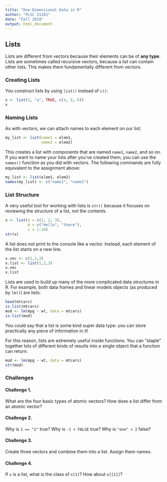 ```yaml
---
title: "One-Dimensional Data in R"
author: "PLSC 31101"
date: "Fall 2019"
output: html_document
---
```


## Lists

Lists are different from vectors because their elements can be of __any type__. Lists are sometimes called recursive vectors, because a list can contain other lists. This makes them fundamentally different from vectors. 

### Creating Lists

You construct lists by using `list()` instead of `c()`: 

```r
x <- list(1, "a", TRUE, c(4, 5, 6))
x
```

### Naming Lists

As with vectors, we can attach names to each element on our list:

```r
my_list <- list(name1 = elem1, 
                name2 = elem2)
```

This creates a list with components that are named `name1`, `name2`, and so on. If you want to name your lists after you've created them, you can use the `names()` function as you did with vectors. The following commands are fully equivalent to the assignment above:

```r
my_list <- list(elem1, elem2)
names(my_list) <- c("name1", "name2")
```

### List Structure

A very useful tool for working with lists is `str()` because it focuses on reviewing the structure of a list, not the contents.

```r
x <- list(a = c(1, 2, 3),
          b = c("Hello", "there"),
          c = 1:10)
str(x)
```

A list does not print to the console like a vector. Instead, each element of the list starts on a new line.

```r
x.vec <- c(1,2,3)
x.list <- list(1,2,3)
x.vec
x.list
```

Lists are used to build up many of the more complicated data structures in R. For example, both data frames and linear models objects (as produced by `lm()`) are lists:

```r
head(mtcars)
is.list(mtcars)
mod <- lm(mpg ~ wt, data = mtcars)
is.list(mod)
```

You could say that a list is some kind super data type: you can store practically any piece of information in it!

For this reason, lists are extremely useful inside functions. You can "staple" together lots of different kinds of results into a single object that a function can return.

```r
mod <- lm(mpg ~ wt, data = mtcars)
str(mod)
```

### Challenges

#### Challenge 1. {-}

What are the four basic types of atomic vectors? How does a list differ from an atomic vector?

#### Challenge 2. {-}

Why is `1 == "1"` true? Why is `-1 < FALSE` true? Why is `"one" < 2` false?

#### Challenge 3. {-}

Create three vectors and combine them into a list. Assign them names.

#### Challenge 4.  {-}

If `x` is a list, what is the class of `x[1]`?  How about `x[[1]]`?
